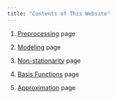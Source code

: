 ```yaml
---
title: "Contents of This Website"
---
```


1. [Preprocessing](preprocessing.html) page

2. [Modeling](modeling.html) page

3. [Non-stationarity](non_stationarity.html) page

4. [Basis Functions](basis_functions.html) page

5. [Approximation](approximation.html) page
